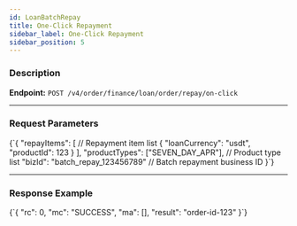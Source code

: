 ```yaml
---
id: LoanBatchRepay
title: One-Click Repayment
sidebar_label: One-Click Repayment
sidebar_position: 5
---
```



### Description

**Endpoint:** `POST /v4/order/finance/loan/order/repay/on-click`

---

### Request Parameters

<CodeBlock language="json" title="Request Parameters">
  {`{
  "repayItems": [                      // Repayment item list
    {
      "loanCurrency": "usdt",
      "productId": 123
    }
  ],
  "productTypes": ["SEVEN_DAY_APR"],   // Product type list
  "bizId": "batch_repay_123456789"     // Batch repayment business ID
}`}
</CodeBlock>

---

### Response Example

<CodeBlock language="json" title="Response Example">
  {`{
  "rc": 0,
  "mc": "SUCCESS",
  "ma": [],
  "result": "order-id-123"
}`}
</CodeBlock>
